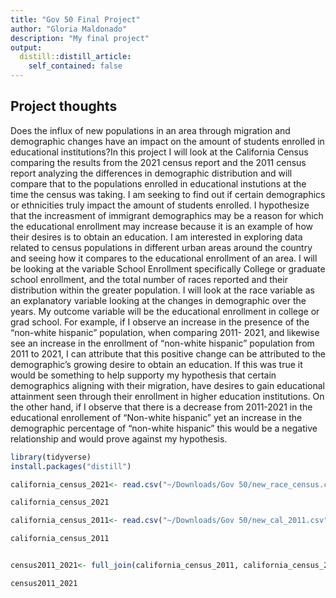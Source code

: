 ```yaml
---
title: "Gov 50 Final Project"
author: "Gloria Maldonado"
description: "My final project"
output:
  distill::distill_article:
    self_contained: false
---
```




## Project thoughts


Does the influx of new populations in an area through migration and demographic changes have an impact on the amount of students enrolled in educational institutions?In this project I will look at the California Census comparing the results from the 2021 census report and the 2011 census report analyzing the differences in demographic distribution and will compare that to the populations enrolled in educational instutions at the time the census was taking. I am seeking to find out if certain demographics or ethnicities truly impact the amount of students enrolled. I hypothesize that the increasment of immigrant demographics may be a reason for which the educational enrollment may increase because it is an example of how their desires is to obtain an education.  I am interested in exploring data related to census populations in different urban areas around the country and seeing how it compares to the educational enrollment of an area. I will be looking at the variable School Enrollment specifically College or graduate school enrollment,  and the total number of races reported and their distribution within the greater population. I will look at the race variable as an explanatory variable looking at the changes in demographic over the years. My outcome variable will be the educational enrollment in college or grad school. For example, if I observe an increase in the presence of the "non-white hispanic" population, when comparing 2011- 2021,  and likewise see an increase in the enrollment of "non-white hispanic" population from 2011 to 2021, I can attribute that this positive change can be attributed to the demographic's growing desire to obtain an education. If this was true it would be something to help supporty my hypothesis that certain demographics aligning with their migration, have desires to gain educational attainment seen through their enrollment in higher education institutions. On the other hand, if I observe that there is a decrease from 2011-2021 in the educational enrollement of "Non-white hispanic" yet an increase in the demographic percentage of "non-white hispanic" this would be a negative relationship and would prove against my hypothesis. 


```r
library(tidyverse)
install.packages("distill")

california_census_2021<- read.csv("~/Downloads/Gov 50/new_race_census.csv")

california_census_2021

california_census_2011<- read.csv("~/Downloads/Gov 50/new_cal_2011.csv")

california_census_2011


census2011_2021<- full_join(california_census_2011, california_census_2021)

census2011_2021
```
